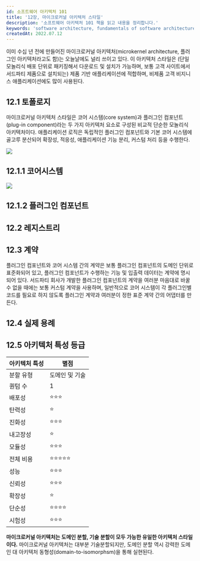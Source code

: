 ```yaml
---
id: 소프트웨어 아키텍처 101
title: '12장, 마이크로커널 아키텍처 스타일'
description: '소프트웨어 아키텍처 101 책을 읽고 내용을 정리합니다.'
keywords: 'software architecture, fundamentals of software architecture, 소프트웨어 아키텍처 101, book, study'
createdAt: 2022.07.12
---
```


이미 수십 년 전에 만들어진 마이크로커널 아키텍처(microkernel architecture, 플러그인 아키텍처라고도 함)는 오늘날에도 널리 쓰이고 있다.
이 아키텍처 스타일은 (단일 모놀리식 배포 단위로 패키징해서 다운로드 및 설치가 가능하며, 보통 고객 사이트에서 서드파티 제품으로 설치되는) 제품 기반 애플리케이션에 적합하며, 비제품 고객 비지니스 애플리케이션에도 많이 사용된다.

## 12.1 토폴로지

마이크로커널 아키텍처 스타일은 코어 시스템(core system)과 플러그인 컴포넌트(plug-in component)라는 두 가지 아키텍처 요소로 구성된 비교적 단순한 모놀리식 아키텍처이다.
애플리케이션 로직은 독립적인 플러그인 컴포넌트와 기본 코어 시스템에 골고루 분산되어 확장성, 적응성, 애플리케이션 기능 분리, 커스텀 처리 등을 수행한다.

<img className='w-8/12 m-auto' src='/assets/images/software-architecture-101-28.jpg' />
<br />

## 12.1.1 코어시스템

<img className='w-8/12 m-auto' src='/assets/images/software-architecture-101-29.jpg' />
<br />

## 12.1.2 플러그인 컴포넌트

## 12.2 레지스트리

## 12.3 계약

플러그인 컴포넌트와 코어 시스템 간의 계약은 보통 플러그인 컴포넌트의 도메인 단위로 표준화되어 있고, 플러그인 컴포넌트가 수행하는 기능 및 입출력 데이터는 계약에 명시되어 있다.
서드파티 회사가 개발한 플러그인 컴포넌트의 계약을 여러분 마음대로 바꿀 수 없을 때에는 보통 커스텀 계약을 사용하며, 일반적으로 코어 시스템이 각 플러그인별 코드를 필요로 하지 않도록 플러그인 계약과 여러분이 정한 표준 계약 간의 어댑터를 만든다.

## 12.4 실제 용례

## 12.5 아키텍처 특성 등급

| 아키텍처 특성 | 별점           |
| ------------- | -------------- |
| 분할 유형     | 도메인 및 기술 |
| 퀀텀 수       | 1              |
| 배포성        | ⭐⭐⭐         |
| 탄력성        | ⭐             |
| 진화성        | ⭐⭐⭐         |
| 내고장성      | ⭐             |
| 모듈성        | ⭐⭐⭐         |
| 전체 비용     | ⭐⭐⭐⭐⭐     |
| 성능          | ⭐⭐⭐         |
| 신뢰성        | ⭐⭐⭐         |
| 확장성        | ⭐             |
| 단순성        | ⭐⭐⭐⭐       |
| 시험성        | ⭐⭐⭐         |

**마이크로커널 아키텍처는 도메인 분할, 기술 분할이 모두 가능한 유일한 아키텍처 스타일이다.** 마이크로커널 아키텍처는 대부분 기술분할되지만, 도메인 분할 역시 강력한 도메인 대 아키텍처 동형성(domain-to-isomorphsm)을 통해 실현된다.
